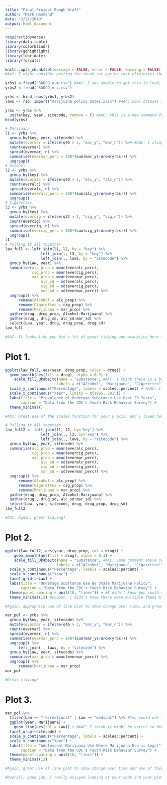 ```yaml
---
title: "Final Project Rough Draft"
author: "Mark Hammond"
date: "2/27/2019"
output: html_document
---
```


```r
require(tidyverse)
library(data.table)
library(colorblindr)
library(gghighlight)
library(lubridate)
library(forcats)

knitr::opts_chunk$set(message = FALSE, error = FALSE, warning = FALSE)
#AAC: I might consider putting the chunk set option that eliminates the error and warning messages for the rmd and/or this chunk and/or sets figure width and height
```


```r
yrbs1 <-fread("SADCQ_a-m.csv") #AAC: I was unable to get this to load, and I don't think this data is included in the github repo. However, I was able to open the html doc in the repo, so I will leave comments in the rmd based on the plots denoted in the html. Let me know if I'm totally missing something. You might consider using the here package to load the data. 
yrbs2 <-fread("SADCQ_n-z.csv")

yrbs <- bind_rows(yrbs1, yrbs2)
laws <- rio::import("marijuana policy dates.xlsx") #AAC: Cool dataset and interesting variables examined!
```

```r
yrbs <- yrbs %>%
  unite(key, year, sitecode, remove = F) #AAC: this is a new command for me and learned about this command from your code. I will definitely use it in the future
head(yrbs)

# Marijuana
l1 <- yrbs %>% 
  group_by(key, year, sitecode) %>% 
  mutate(evermar = ifelse(q46 > 1, "mar_y", "mar_n")) %>% #AAC: I always forget about using the ifelse command when wrangling and prepping my data. Great use of it here, and a great reminder to me :D 
  count(evermar) %>%
  spread(evermar, n) %>%
  summarise(evermar_perc = 100*(sum(mar_y)/nrow(yrbs))) %>%
  ungroup()
# Alcohol
l2 <- yrbs %>% 
  group_by(key) %>% 
  mutate(everalc = ifelse(q40 > 1, "alc_y", "alc_n")) %>%
  count(everalc) %>%
  spread(everalc, n) %>%
  summarise(everalc_perc = 100*(sum(alc_y)/nrow(yrbs))) %>%
  ungroup()
# Cigarettes
l3 <- yrbs %>% 
  group_by(key) %>% 
  mutate(evercig = ifelse(q32 > 1, "cig_y", "cig_n")) %>%
  count(evercig) %>%
  spread(evercig, n) %>%
  summarise(evercig_perc = 100*(sum(cig_y)/nrow(yrbs))) %>%
  ungroup()
l1
# Pulling it all together
law_full <- left_join(l1, l2, by = "key") %>%
                left_join(., l3, by = "key") %>%
                left_join(., laws, by = "sitecode") %>% 
  group_by(Law, year) %>% 
  summarise(alc_prop = mean(everalc_perc),
            cig_prop = mean(evercig_perc),
            mar_prop = mean(evermar_perc),
                alc_sd = sd(everalc_perc),
                cig_sd = sd(evercig_perc),
                mar_sd = sd(evermar_perc)) %>%
  ungroup() %>% 
      rename(Alcohol = alc_prop) %>%
      rename(Cigarettes = cig_prop) %>%
      rename(Marijuana = mar_prop) %>% 
  gather(drug, drug_prop, Alcohol:Marijuana) %>% 
  gather(drug_, drug_sd, alc_sd:mar_sd) %>% 
  select(Law, year, drug, drug_prop, drug_sd)
law_full

#AAC: It looks like you did a lot of great tidying and wrangling here to get your data ready for plotting! Great job.
```

# Plot 1.
```r
ggplot(law_full, aes(year, drug_prop, color = drug)) +
  geom_smooth(aes(fill = drug), alpha = 0.3) + 
    scale_fill_OkabeIto(name = "Substance", #AAC: I think there is a bit of confusion between the fill and color items here. I think the color is the one that denotes the color of the lines and fill denotes the color of the se ribbon? (not totally sure about this and can't run the code with the data). However, I think it would look the best that the line color and the ribbon color match, and that there is only one legend on the right, instead of two legends. The two legends are also not in the same order. 
                       labels = c("Alcohol", "Marijuana", "Cigarettes")) +
  scale_y_continuous("Percentage", labels = scales::percent) + #AAC: I actually didn't know you could use this function to name the x and y axes (I always use labsto name them), so this was good to learn from you -thanks!
  scale_x_continuous("Year", limits = c(1995, 2015)) +
  labs(title = "Prevalence of Underage Substance Use Over 20 Years",
       caption = "Data from the CDC's Youth Risk Behavior Survey") +
  theme_minimal()

#AAC: Great use of the scales function for your y axis, and I loved how you used the caption to denote the source of the data. Great use of line plot to represent data change over time
```


```r
# Pulling it all together
law_full2 <- left_join(l1, l2, by='key') %>%
                left_join(., l3, by='key') %>%
                left_join(., laws, by = "sitecode") %>% 
  group_by(Law, year, sitecode) %>% 
  summarise(alc_prop = mean(everalc_perc),
            cig_prop = mean(evercig_perc),
            mar_prop = mean(evermar_perc),
                alc_sd = sd(everalc_perc),
                cig_sd = sd(evercig_perc),
                mar_sd = sd(evermar_perc)) %>%
  ungroup() %>% 
      rename(Alcohol = alc_prop) %>%
      rename(Cigarettes = cig_prop) %>%
      rename(Marijuana = mar_prop) %>% 
  gather(drug, drug_prop, Alcohol:Marijuana) %>% 
  gather(drug_, drug_sd, alc_sd:mar_sd) %>% 
  select(Law, year, sitecode, drug, drug_prop, drug_sd)
law_full2

#AAC: Again, great tidying!
```

# Plot 2.
```r

ggplot(law_full2, aes(year, drug_prop, col = drug)) +
    geom_smooth(aes(fill = drug), alpha = 0.3) + 
    scale_fill_OkabeIto(name = "Substance", #AAC: Same comment above regarding the fill/color discrepancy, but great palette choice - i love the okabeito colors
                       labels = c("Alcohol", "Marijuana", "Cigarettes")) +
  scale_y_continuous("Percentage", labels = scales::percent) +
  scale_x_continuous("Year") +
  facet_grid(.~Law) +
  labs(title = "Underage Substance Use By State Marijuana Policy",
       caption = "Data from the CDC's Youth Risk Behavior Survey") +
  theme(panel.spacing = unit(10, "lines")) + #I didn't know you could select the panel spacing for faceted plots within theme, this is cool! Thanks for the tip (: 
  theme_minimal(12) #oooooh, I didn't know there were multiple theme minimals that you could choose from!

#Again, approprite use of line plot to show change over time, and great use of faceting to show differences in the change over time between groups. Also, the plot looks really cool too! I would like to see the size of the plot stretched out a bit horizontally to get a better sense of the change over time in each group, which you can do using fig.width = . I'd also like to know how many states are in each group and who these NA states are. 

```

```r
mar_pol <- yrbs %>% 
  group_by(key, year, sitecode) %>% 
  mutate(evermar = ifelse(q46 > 1, "mar_y", "mar_n")) %>%
  count(evermar) %>%
  spread(evermar, n) %>%
  summarise(evermar_perc = 100*(sum(mar_y)/nrow(yrbs))) %>%
  ungroup() %>% 
      left_join(., laws, by = "sitecode") %>% 
  group_by(Law, year, sitecode) %>% 
  summarise(mar_prop = mean(evermar_perc)) %>%
  ungroup() %>% 
      rename(Marijuana = mar_prop)
mar_pol

#Great tidying!
```

# Plot 3.
```r
mar_pol %>% 
  filter(Law == "recreational" | Law == "medical") %>% #You could use the janitor library to make all variable names lowercase (I think this is considered better coding practice, but I'm not sure why?)
  ggplot(year, Marijuana) +
    geom_line(aes(col = Law)) + #AAC: I think it might be better to denote at least the x and y variables in the main call to ggplot. 
  facet_wrap(~sitecode) +
  scale_y_continuous("Percentage", labels = scales::percent) +
  scale_x_continuous("Year") +
  labs(title = "Adolescent Marijuana Use Where Marijuana Use is Legal",
       caption = "Data from the CDC's Youth Risk Behavior Survey") +
  theme(panel.spacing = unit(10, "lines")) +
  theme_minimal(12)

#Again, great use of line plot to show change over time and use of faceting! I think the relationship that you highlighted with the group factor (type of legalization) is a really interesting one to examine. My only question is where is Oregon? :D I might consider changing the colors to be more color blind friendly (maybe keeping the use of okabe ito consistent).

#Overall, good job, I really enjoyed looking at your code and your plots. You really are a line graph and faceting expert. Also your coding style was really great and easily understandable. That being said, I would like to learn more about the intended audience of each of your plots and might explore different types of displaying data over time (maybe a heat map or an animated map of the country/states - just some ideas). 
```



